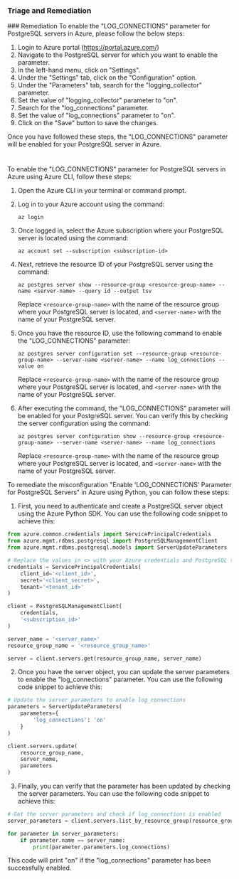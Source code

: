 
### Triage and Remediation
<Tabs>
<Tab title='Remediation'>
### Remediation

<AccordionGroup>
<Accordion title='Using Console' defaultOpen='true'>
To enable the "LOG_CONNECTIONS" parameter for PostgreSQL servers in Azure, please follow the below steps:

1. Login to Azure portal (https://portal.azure.com/)
2. Navigate to the PostgreSQL server for which you want to enable the parameter.
3. In the left-hand menu, click on "Settings".
4. Under the "Settings" tab, click on the "Configuration" option.
5. Under the "Parameters" tab, search for the "logging_collector" parameter.
6. Set the value of "logging_collector" parameter to "on".
7. Search for the "log_connections" parameter.
8. Set the value of "log_connections" parameter to "on".
9. Click on the "Save" button to save the changes.

Once you have followed these steps, the "LOG_CONNECTIONS" parameter will be enabled for your PostgreSQL server in Azure.

#
</Accordion>

<Accordion title='Using CLI'>
To enable the "LOG_CONNECTIONS" parameter for PostgreSQL servers in Azure using Azure CLI, follow these steps:

1. Open the Azure CLI in your terminal or command prompt.

2. Log in to your Azure account using the command:

   ```
   az login
   ```

3. Once logged in, select the Azure subscription where your PostgreSQL server is located using the command:

   ```
   az account set --subscription <subscription-id>
   ```

4. Next, retrieve the resource ID of your PostgreSQL server using the command:

   ```
   az postgres server show --resource-group <resource-group-name> --name <server-name> --query id --output tsv
   ```

   Replace `<resource-group-name>` with the name of the resource group where your PostgreSQL server is located, and `<server-name>` with the name of your PostgreSQL server.

5. Once you have the resource ID, use the following command to enable the "LOG_CONNECTIONS" parameter:

   ```
   az postgres server configuration set --resource-group <resource-group-name> --server-name <server-name> --name log_connections --value on
   ```

   Replace `<resource-group-name>` with the name of the resource group where your PostgreSQL server is located, and `<server-name>` with the name of your PostgreSQL server.

6. After executing the command, the "LOG_CONNECTIONS" parameter will be enabled for your PostgreSQL server. You can verify this by checking the server configuration using the command:

   ```
   az postgres server configuration show --resource-group <resource-group-name> --server-name <server-name> --name log_connections
   ```

   Replace `<resource-group-name>` with the name of the resource group where your PostgreSQL server is located, and `<server-name>` with the name of your PostgreSQL server.
</Accordion>

<Accordion title='Using Python'>
To remediate the misconfiguration "Enable 'LOG_CONNECTIONS' Parameter for PostgreSQL Servers" in Azure using Python, you can follow these steps:

1. First, you need to authenticate and create a PostgreSQL server object using the Azure Python SDK. You can use the following code snippet to achieve this:

```python
from azure.common.credentials import ServicePrincipalCredentials
from azure.mgmt.rdbms.postgresql import PostgreSQLManagementClient
from azure.mgmt.rdbms.postgresql.models import ServerUpdateParameters

# Replace the values in <> with your Azure credentials and PostgreSQL server details
credentials = ServicePrincipalCredentials(
    client_id='<client_id>',
    secret='<client_secret>',
    tenant='<tenant_id>'
)

client = PostgreSQLManagementClient(
    credentials,
    '<subscription_id>'
)

server_name = '<server_name>'
resource_group_name = '<resource_group_name>'

server = client.servers.get(resource_group_name, server_name)
```

2. Once you have the server object, you can update the server parameters to enable the "log_connections" parameter. You can use the following code snippet to achieve this:

```python
# Update the server parameters to enable log_connections
parameters = ServerUpdateParameters(
    parameters={
        'log_connections': 'on'
    }
)

client.servers.update(
    resource_group_name,
    server_name,
    parameters
)
```

3. Finally, you can verify that the parameter has been updated by checking the server parameters. You can use the following code snippet to achieve this:

```python
# Get the server parameters and check if log_connections is enabled
server_parameters = client.servers.list_by_resource_group(resource_group_name)

for parameter in server_parameters:
    if parameter.name == server_name:
        print(parameter.parameters.log_connections)
```

This code will print "on" if the "log_connections" parameter has been successfully enabled.
</Accordion>

</AccordionGroup>
</Tab>
</Tabs>
